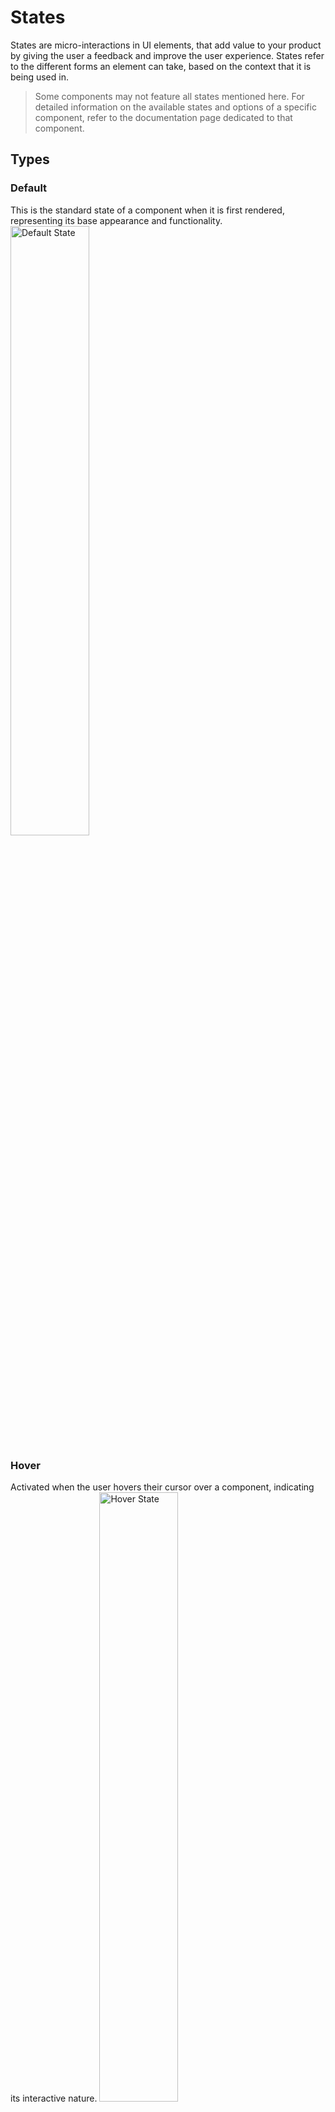 

<Meta title="Foundations/States" />

# States
States are micro-interactions in UI elements, that add value to your product by giving the user a feedback and improve the user experience. States refer to the different forms an element can take, based on the context that it is being used in.

> Some components may not feature all states mentioned here. For detailed information on the available states and options of a specific component, refer to the documentation page dedicated to that component.

## Types

### Default
This is the standard state of a component when it is first rendered, representing its base appearance and functionality.
<img width="50%" src={DefaultState} alt="Default State" />

### Hover
Activated when the user hovers their cursor over a component, indicating its interactive nature.
<img width="50%" src={HoverState} alt="Hover State" />

### Pressed
Occurs when a component is clicked or tapped, providing immediate visual feedback to the user.
<img width="50%" src={PressedState} alt="Pressed State" />

### Active
Triggered when a component is actively engaged by the user, such as when clicking on a button or input field.
<img width="50%" src={ActiveState} alt="Active State" />

### Checked
Applied to checkboxes, radio buttons, or switch switches to indicate that the option has been selected or activated.
<img width="50%" src={CheckedState} alt="Checked State" />

### Selected
Used to highlight items that have been chosen or are currently in focus within a group of selectable elements.
<img src={SelectedState} alt="Selected State" />

### Keyboard focus
Keyboard focus begins when a user interacts, illuminating an item as it's navigated through using a keyboard.
<img width="50%" src={FocusState} alt="Focus State" />

### Disabled
Utilized to indicate that an element is present but currently inactive or unavailable for interaction.
<img width="50%" src={DisabledState} alt="Disabled State" />

### Error
Utilized to alert users when something has gone wrong or when their input is invalid.
<img width="50%" src={ErrorState} alt="Error State" />

